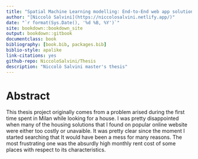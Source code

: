 ```yaml
--- 
title: "Spatial Machine Learning modelling: End-to-End web app solution"
author: "[Niccolò Salvini](https://niccolosalvini.netlify.app/)"
date: "`r format(Sys.Date(), '%d %B, %Y')`"
site: bookdown::bookdown_site
output: bookdown::gitbook
documentclass: book
bibliography: [book.bib, packages.bib]
biblio-style: apalike
link-citations: yes
github-repo: NiccoloSalvini/Thesis
description: "Niccolò Salvini master's thesis"
---
```


# Abstract

This thesis project originally comes from a problem arised during the first time spent in Milan while looking for a house. I was pretty disappointed when many of the housing solutions that I found on popular online website were either too costly or unavaible. It was pretty clear since the moment I started searching that It would have been a mess for many reasons. The most frustrating one was the absurdly high monthly rent cost of some places with respect to its characteristics.
